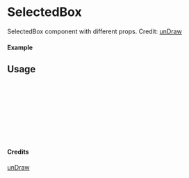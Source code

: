 
<Meta of={SelectedBox} title="unDraw/SelectedBox" />

# SelectedBox

SelectedBox component with different props.
Credit: [unDraw](https://undraw.co/illustrations)

#### Example

<Canvas of={SelectedBox.Primary} />

## Usage

```ts
import { SelectedBox } from "yadl-ui";

const Example = () => {
  return (
      <SelectedBox />
  );
};

export default Example;
```

#### Credits
[unDraw](https://undraw.co/illustrations)
